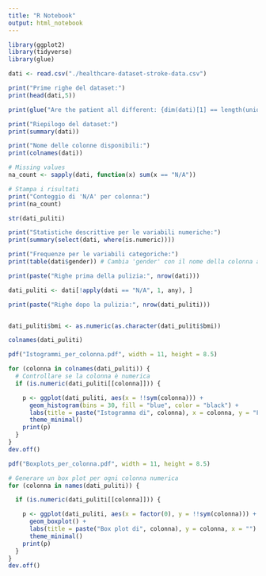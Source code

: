 ```yaml
---
title: "R Notebook"
output: html_notebook
---
```



```r
library(ggplot2)
library(tidyverse)
library(glue)

dati <- read.csv("./healthcare-dataset-stroke-data.csv")
```
```r
print("Prime righe del dataset:")
print(head(dati,5))
```
```r
print(glue("Are the patient all different: {dim(dati)[1] == length(unique(dati$id))}"))
```
```r
print("Riepilogo del dataset:")
print(summary(dati))
```
```r
print("Nome delle colonne disponibili:")
print(colnames(dati))
```
```r
# Missing values
na_count <- sapply(dati, function(x) sum(x == "N/A"))

# Stampa i risultati
print("Conteggio di 'N/A' per colonna:")
print(na_count)
```
```r
str(dati_puliti)
```
```r
print("Statistiche descrittive per le variabili numeriche:")
print(summary(select(dati, where(is.numeric))))
```
```r
print("Frequenze per le variabili categoriche:")
print(table(dati$gender)) # Cambia 'gender' con il nome della colonna appropriata
```
```r
print(paste("Righe prima della pulizia:", nrow(dati)))

dati_puliti <- dati[!apply(dati == "N/A", 1, any), ]

print(paste("Righe dopo la pulizia:", nrow(dati_puliti)))
```
```r

```
```r
dati_puliti$bmi <- as.numeric(as.character(dati_puliti$bmi))
```
```r
colnames(dati_puliti)
```
```r
pdf("Istogrammi_per_colonna.pdf", width = 11, height = 8.5)

for (colonna in colnames(dati_puliti)) {
  # Controllare se la colonna è numerica
  if (is.numeric(dati_puliti[[colonna]])) {

    p <- ggplot(dati_puliti, aes(x = !!sym(colonna))) +
      geom_histogram(bins = 30, fill = "blue", color = "black") +
      labs(title = paste("Istogramma di", colonna), x = colonna, y = "Frequenza") +
      theme_minimal()
    print(p)
  }
}
dev.off()
```
```r
pdf("Boxplots_per_colonna.pdf", width = 11, height = 8.5)

# Generare un box plot per ogni colonna numerica
for (colonna in names(dati_puliti)) {

  if (is.numeric(dati_puliti[[colonna]])) {

    p <- ggplot(dati_puliti, aes(x = factor(0), y = !!sym(colonna))) +
      geom_boxplot() +
      labs(title = paste("Box plot di", colonna), y = colonna, x = "") +
      theme_minimal()
    print(p)
  }
}
dev.off()
```
```r

```


